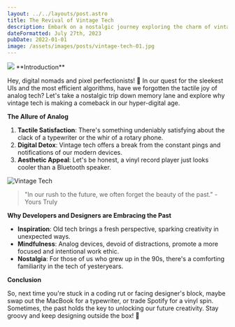 ```yaml
---
layout: ../../layouts/post.astro
title: The Revival of Vintage Tech
description: Embark on a nostalgic journey exploring the charm of vintage tech and its unexpected resurgence among modern developers and designers.
dateFormatted: July 27th, 2023
pubDate: 2022-01-01
image: /assets/images/posts/vintage-tech-01.jpg
---
```

<img src={frontmatter.image}/>
**Introduction**

Hey, digital nomads and pixel perfectionists! 🌌 In our quest for the sleekest UIs and the most efficient algorithms, have we forgotten the tactile joy of analog tech? Let's take a nostalgic trip down memory lane and explore why vintage tech is making a comeback in our hyper-digital age.

**The Allure of Analog**

1. **Tactile Satisfaction**: There's something undeniably satisfying about the clack of a typewriter or the whir of a rotary phone.
2. **Digital Detox**: Vintage tech offers a break from the constant pings and notifications of our modern devices.
3. **Aesthetic Appeal**: Let's be honest, a vinyl record player just looks cooler than a Bluetooth speaker.

![Vintage Tech](/assets/images/posts/vintage-tech-02.jpg)

> "In our rush to the future, we often forget the beauty of the past." - Yours Truly

**Why Developers and Designers are Embracing the Past**

- **Inspiration**: Old tech brings a fresh perspective, sparking creativity in unexpected ways.
- **Mindfulness**: Analog devices, devoid of distractions, promote a more focused and intentional work ethic.
- **Nostalgia**: For those of us who grew up in the 90s, there's a comforting familiarity in the tech of yesteryears.

**Conclusion**

So, next time you're stuck in a coding rut or facing designer's block, maybe swap out the MacBook for a typewriter, or trade Spotify for a vinyl spin. Sometimes, the past holds the key to unlocking our future creativity. Stay groovy and keep designing outside the box! 🚀